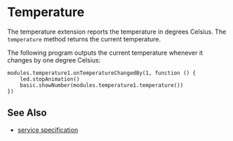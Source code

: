 # Temperature

The temperature extension reports the temperature in degrees Celsius.
The `temperature` method returns the current temperature.

The following program outputs the current temperature whenever it changes by
one degree Celsius:

```blocks
modules.temperature1.onTemperatureChangedBy(1, function () {
    led.stopAnimation()
    basic.showNumber(modules.temperature1.temperature())
})
```

## See Also

-   [service specification](/services/temperature1/)
